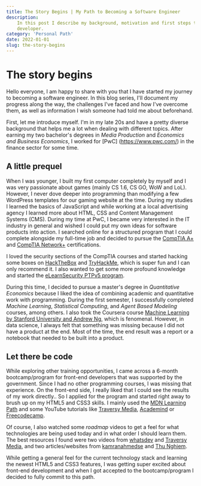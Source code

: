 ```yaml
---
title: The Story Begins | My Path to Becoming a Software Engineer
description:
    In this post I describe my background, motivation and first steps to become a software
    developer.
category: 'Personal Path'
date: 2022-01-01
slug: the-story-begins
---
```


# The story begins

Hello everyone, I am happy to share with you that I have started my journey to becoming a software
engineer. In this blog series, I'll document my progress along the way, the challenges I've faced
and how I've overcome them, as well as information I wish someone had told me about beforehand.

First, let me introduce myself. I'm in my late 20s and have a pretty diverse background that helps
me a lot when dealing with different topics. After earning my two bachelor's degrees in _Media
Production_ and _Economics and Business Economics_, I worked for [PwC] (https://www.pwc.com/) in the
finance sector for some time.

## A little prequel

When I was younger, I built my first computer completely by myself and I was very passionate about
games (mainly CS 1.6, CS GO, WoW and LoL). However, I never dove deeper into programming than
modifying a few WordPress templates for our gaming website at the time. During my studies I learned
the basics of JavaScript and while working at a local advertising agency I learned more about HTML,
CSS and Content Management Systems (CMS). During my time at PwC, I became very interested in the IT
industry in general and wished I could put my own ideas for software products into action. I
searched online for a structured program that I could complete alongside my full-time job and
decided to pursue the [CompTIA A+](https://www.comptia.org/certifications/a) and
[CompTIA Network+](https://www.comptia.org/certifications/network) certifications.

I loved the security sections of the CompTIA courses and started hacking some boxes on
[HackTheBox](https://www.hackthebox.com/) and [TryHackMe](https://tryhackme.com/), which is super
fun and I can only recommend it. I also wanted to get some more profound knowledge and started the
[eLearnSecurity PTPv5 program](https://legacy.elearnsecurity.com/course/penetration_testing/).

During this time, I decided to pursue a master's degree in _Quantitative Economics_ because I liked
the idea of combining academic and quantitative work with programming. During the first semester, I
successfully completed _Machine Learning_, _Statistical Computing_, and _Agent Based Modeling_
courses, among others. I also took the Coursera course
[Machine Learning by Stanford University and Andrew Ng](https://www.coursera.org/learn/machine-learning),
which is fenomenal. However, in data science, I always felt that something was missing because I did
not have a product at the end. Most of the time, the end result was a report or a notebook that
needed to be built into a product.

## Let there be code

While exploring other training opportunities, I came across a 6-month bootcamp/program for front-end
developers that was supported by the government. Since I had no other programming courses, I was
missing that experience. On the front-end side, I really liked that I could see the results of my
work directly.. So I applied for the program and started right away to brush up on my HTML5 and CSS3
skills. I mainly used the [MDN Learning Path](https://developer.mozilla.org/en-US/docs/Learn) and
some YouTube tutorials like [Traversy Media](https://www.youtube.com/c/TraversyMedia),
[Academind](https://www.youtube.com/c/Academind) or
[Freecodecamp](https://www.youtube.com/c/Freecodecamp).

Of course, I also watched some _roadmap_ videos to get a feel for what technologies are being used
today and in what order I should learn them. The best resources I found were two videos from
[whatsdev](https://www.youtube.com/watch?v=vtsvokdIqwY) and
[Traversy Media](https://www.youtube.com/watch?v=EqzUcMzfV1w&t=2253s), and two articles/websites
from [kamranahmedse](https://roadmap.sh/frontend) and
[Thu Nghiem](https://www.freecodecamp.org/news/how-to-learn-web-dev-in-2021-roadmap/).

While getting a general feel for the current technology stack and learning the newest HTML5 and CSS3
features, I was getting super excited about front-end development and when I got accepted to the
bootcamp/program I decided to fully commit to this path.

